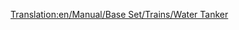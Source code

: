 [[Translation:en/Manual/Base Set/Trains/Water Tanker]]
{{it/Vagoni|Picture=[[File:en/Watertanker.png]]
|Name=Vagone cisterna per acqua
|NormalCost=€ 2.332
|NormalWeight=25 / 50 t
|NormalCapacity=25.000 litri di acqua
|MonoCost="
|MonoWeight=25 / 55 t
|MonoCapacity=30.000 litri di acqua
|MagCost="
|MagWeight=25 / 57 t
|MagCapacity=32.000 litri di acqua
|Description=questi carri cisterna trasportano acqua dalle [[it/Falda acquifera|falde acquifere]] alle [[it/Città|città]] che hanno serbatoi idrici. Questo carro è disponibile solo per il clima [[en/Clima#Tropicale|tropicale]].
}}